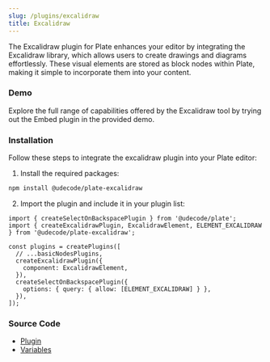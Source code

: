 ```yaml
---
slug: /plugins/excalidraw
title: Excalidraw
---
```


The Excalidraw plugin for Plate enhances your editor by integrating the Excalidraw library, which allows users to create drawings and diagrams effortlessly. These visual elements are stored as block nodes within Plate, making it simple to incorporate them into your content.

### Demo

Explore the full range of capabilities offered by the Excalidraw tool by trying out the Embed plugin in the provided demo.
















<ExcalidrawSandpack />

### Installation

Follow these steps to integrate the excalidraw plugin into your Plate editor:


1. Install the required packages:

```bash npm2yarn
npm install @udecode/plate-excalidraw
```

2. Import the plugin and include it in your plugin list:

```tsx
import { createSelectOnBackspacePlugin } from '@udecode/plate';
import { createExcalidrawPlugin, ExcalidrawElement, ELEMENT_EXCALIDRAW } from '@udecode/plate-excalidraw';

const plugins = createPlugins([
  // ...basicNodesPlugins,
  createExcalidrawPlugin({
    component: ExcalidrawElement,
  }),
  createSelectOnBackspacePlugin({
    options: { query: { allow: [ELEMENT_EXCALIDRAW] } },
  }),
]);
```


### Source Code

- [Plugin](https://github.com/udecode/plate/blob/main/packages/ui/nodes/excalidraw/src/createExcalidrawPlugin.ts)
- [Variables](https://github.com/udecode/plate/blob/main/examples/src)
